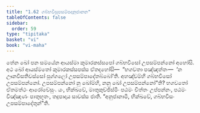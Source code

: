 ```yaml
---
title: "1.62 ගබ්භවීසූපසම්පදානුජානන"
tableOfContents: false
sidebar:
  order: 59
type: "tipitaka"
basket: "vi"
book: "vi-maha"
---
```



<DynamicBreadcrumb />

<Division number="124" book="vi-maha">

<Paragraph number="514" book="vi-maha">
තේන ඛෝ පන සමයේන ආයස්මා කුමාරකස්සපෝ ගබ්භවීසෝ උපසම්පන්නෝ අහෝසි. අථ ඛෝ ආයස්මතෝ කුමාරකස්සපස්ස ඒතදහෝසි—  “භගවතා පඤ්ඤත්තං—  ‘න ඌනවීසතිවස්සෝ පුග්ගලෝ උපසම්පාදේතබ්බෝ’ති. අහඤ්චම්හි ගබ්භවීසෝ උපසම්පන්නෝ. උපසම්පන්නෝ නු ඛෝම්හි, නනු ඛෝ උපසම්පන්නෝ”ති? භගවතෝ ඒතමත්ථං ආරෝචේසුං. යං, භික්ඛවේ, මාතුකුච්ඡිස්මිං පඨමං චිත්තං උප්පන්නං, පඨමං විඤ්ඤාණං පාතුභූතං, තදුපාදාය සාවස්ස ජාති. “අනුජානාමි, භික්ඛවේ, ගබ්භවීසං උපසම්පාදේතුන්”ති.
</Paragraph>
</Division>